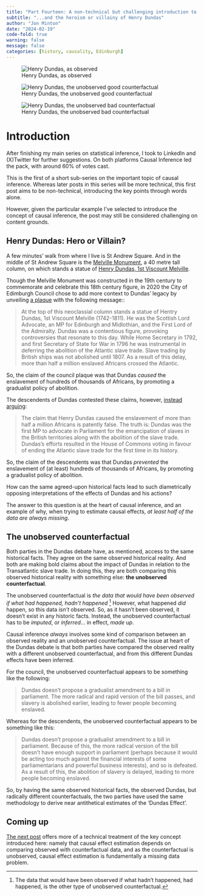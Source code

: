 ```yaml
---
title: "Part Fourteen: A non-technical but challenging introduction to causal inference..."
subtitle: "...and the heroism or villainy of Henry Dundas"
author: "Jon Minton"
date: "2024-02-19"
code-fold: true
warning: false
message: false
categories: [history, causality, Edinburgh]
---
```


::: {layout-ncol=3}

![Henry Dundas, as observed](dundas-observed.png){fig-alt="Henry Dundas, as observed"}

![Henry Dundas, the unobserved good counterfactual](dundas-good-counterfactual.png){fig-alt="Henry Dundas: the unobserved good counterfactual"}

![Henry Dundas, the unobserved bad counterfactual](dundas-bad-counterfactual.png){fig-alt="Henry Dundas: the unobserved bad counterfactual"}

:::


# Introduction

After finishing my main series on statistical inference, I took to LinkedIn and (X)Twitter for further suggestions. On both platforms Causal Inference led the pack, with around 60% of votes cast. 

This is the first of a short sub-series on the important topic of causal inference. Whereas later posts in this series will be more technical, this first post aims to be non-technical, introducing the key points through words alone. 

However, given the particular example I've selected to introduce the concept of causal inference, the post may still be considered challenging on content grounds. 

## Henry Dundas: Hero or Villain?

A few minutes' walk from where I live is St Andrew Square. And in the middle of St Andrew Square is the [Melville Monument](https://en.wikipedia.org/wiki/Melville_Monument), a 40 metre tall column, on which stands a statue of [Henry Dundas, 1st Viscount Melville](https://en.wikipedia.org/wiki/Henry_Dundas,_1st_Viscount_Melville). 

Though the Melville Monument was constructed in the 19th century to commemorate and celebrate this 18th century figure, in 2020 the City of Edimburgh Council chose to add more context to Dundas' legacy by unveiling [a plaque](https://upload.wikimedia.org/wikipedia/commons/4/44/Melville_Plaque.jpg) with the following message:: 

> At the top of this neoclassial column stands a statue of Hentry Dundas, 1st Viscount Melville (1742-1811). He was the Scottish Lord Advocate, an MP for Edinburgh and Midlothian, and the First Lord of the Admiralty. Dundas was a contentious figure, provoking controversies that resonate to this day. While Home Secretary in 1792, and first Secretary of State for War in 1796 he was instrumental in deferring the abolition of the Atlantic slave trade. Slave trading by British ships was not abolished until 1807. As a result of this delay, more than half a million enslaved Africans crossed the Atlantic. 

So, the claim of the council plaque was that Dundas *caused* the enslavement of hundreds of thousands of Africans, by promoting a gradualist policy of abolition. 

The descendents of Dundas contested these claims, however, [instead arguing](https://www.edinburghnews.scotsman.com/heritage-and-retro/retro/dundas-plaque-row-descendants-of-dundas-surprised-and-disappointed-at-false-plaque-wording-3172579):

> The claim that Henry Dundas caused the enslavement of more than half a million Africans is patently false. The truth is: Dundas was the first MP to advocate in Parliament for the emancipation of slaves in the British territories along with the abolition of the slave trade. Dundas's efforts resulted in the House of Commons voting in favour of ending the Atlantic slave trade for the first time in its history.

So, the claim of the descendents was that Dundas *prevented* the enslavement of (at least) hundreds of thousands of Africans, by promoting a gradualist policy of abolition. 

How can the same agreed-upon historical facts lead to such diametrically opposing interpretations of the effects of Dundas and his actions? 

The answer to this question is at the heart of causal inference, and an example of why, when trying to estimate causal effects, *at least half of the data are always missing*. 

## The unobserved counterfactual 

Both parties in the Dundas debate have, as mentioned, access to the same historical facts. They agree on the same observed historical reality. And both are making bold claims about the impact of Dundas in relation to the Transatlantic slave trade. In doing this, they are both comparing this observed historical reality with something else: **the unobserved counterfactual**.

The unobserved counterfactual is *the data that would have been observed if what had happened, hadn't happened* [^1] However, what happened *did* happen, so this data *isn't* observed. So, as it hasn't been observed, it doesn't exist in any historic facts. Instead, the unobserved counterfactual has to be *imputed*, or *inferred*... in effect, *made up*. 

Causal inference *always* involves some kind of comparison between an observed reality and an unobserved counterfactual. The issue at heart of the Dundas debate is that both parties have compared the observed reality with a different unobserved counterfactual, and from this different Dundas effects have been inferred. 

For the council, the unobserved counterfactual appears to be something like the following:

> Dundas doesn't propose a gradualist amendment to a bill in parliament. The more radical and rapid version of the bill passes, and slavery is abolished earlier, leading to fewer people becoming enslaved. 

Whereas for the descendents, the unobserved counterfactual appears to be something like this:

> Dundas doesn't propose a gradualist amendment to a bill in parliament. Because of this, the more radical version of the bill doesn't have enough support in parliament (perhaps because it would be acting too much against the financial interests of some parliamentarians and powerful business interests), and so is defeated. As a result of this, the abolition of slavery is delayed, leading to more people becoming enslaved.

So, by having the same observed historical facts, the observed Dundas, but radically different counterfactuals, the two parties have used the same methodology to derive near antithetical estimates of the 'Dundas Effect'. 

## Coming up

[The next post](../lms-are-glms-part-15/index.qmd) offers more of a technical treatment of the key concept introduced here: namely that causal effect estimation depends on comparing observed with counterfactual data, and as the counterfactual is unobserved, causal effect estimation is fundamentally a missing data problem. 


[^1]: The data that would have been observed if what hadn't happened, had happened, is the other type of unobserved counterfactual. 


